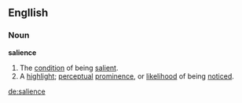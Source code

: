 ==Engllish==
===Noun===
'''salience'''
#The [[condition]] of being [[salient]].
#A [[highlight]]; [[perceptual]] [[prominence]], or [[likelihood]] of being [[notice]]d.

[[de:salience]]